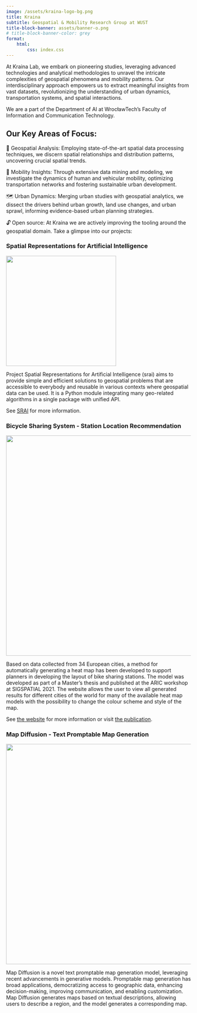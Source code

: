 ```yaml
---
image: /assets/kraina-logo-bg.png
title: Kraina
subtitle: Geospatial & Mobility Research Group at WUST
title-block-banner: assets/banner-o.png
# title-block-banner-color: grey
format:
    html:
        css: index.css
---
```


At Kraina Lab, we embark on pioneering studies, leveraging advanced technologies and analytical methodologies to unravel the intricate complexities of geospatial phenomena and mobility patterns. Our interdisciplinary approach empowers us to extract meaningful insights from vast datasets, revolutionizing the understanding of urban dynamics, transportation systems, and spatial interactions. 

We are a part of the Department of AI at WrocławTech's Faculty of Information and Communication Technology.

## Our Key Areas of Focus:

📍 Geospatial Analysis: Employing state-of-the-art spatial data processing techniques, we discern spatial relationships and distribution patterns, uncovering crucial spatial trends.

🚗 Mobility Insights: Through extensive data mining and modeling, we investigate the dynamics of human and vehicular mobility, optimizing transportation networks and fostering sustainable urban development.

🗺️ Urban Dynamics: Merging urban studies with geospatial analytics, we dissect the drivers behind urban growth, land use changes, and urban sprawl, informing evidence-based urban planning strategies.

🔓 Open source: At Kraina we are actively improving the tooling around the geospatial domain. Take a glimpse into our projects:

### Spatial Representations for Artificial Intelligence

[![](/assets/srai-logo-transparent.png){width=300}](https://github.com/kraina-ai/srai)

Project Spatial Representations for Artificial Intelligence (srai) aims to provide simple and efficient solutions to geospatial problems that are accessible to everybody and reusable in various contexts where geospatial data can be used. It is a Python module integrating many geo-related algorithms in a single package with unified API. 

See [SRAI](https://github.com/kraina-ai/srai) for more information.


### Bicycle Sharing System - Station Location Recommendation

[![](/assets/bss-station-location-recommendation.png){width=600}](https://kraina-ai.github.io/Transfer-learning-approach-to-bicycle-sharing-systems-station-location-planning-using-OpenStreetMap/)

Based on data collected from 34 European cities, a method for automatically generating a heat map has been developed to support planners in developing the layout of bike sharing stations. The model was developed as part of a Master's thesis and published at the ARIC workshop at SIGSPATIAL 2021. The website allows the user to view all generated results for different cities of the world for many of the available heat map models with the possibility to change the colour scheme and style of the map.

See [the website](https://kraina-ai.github.io/Transfer-learning-approach-to-bicycle-sharing-systems-station-location-planning-using-OpenStreetMap/) for more information or visit [the publication](/pages/publications/bike-stations/index.qmd).

### Map Diffusion - Text Promptable Map Generation

[![](/assets/map_generation.png){width=600}](http://kraina.ai/pages/publications/map-diffusion/)

Map Diffusion is a novel text promptable map generation model, leveraging recent advancements in generative models. Promptable map generation has broad applications, democratizing access to geographic data, enhancing decision-making, improving communication, and enabling customization. Map Diffusion generates maps based on textual descriptions, allowing users to describe a region, and the model generates a corresponding map.